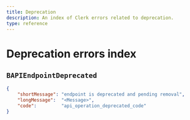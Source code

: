 ```yaml
---
title: Deprecation
description: An index of Clerk errors related to deprecation.
type: reference
---
```


# Deprecation errors index

## `BAPIEndpointDeprecated`

```json
{
    "shortMessage": "endpoint is deprecated and pending removal",
    "longMessage":  "<Message>",
    "code":         "api_operation_deprecated_code"
}
```
